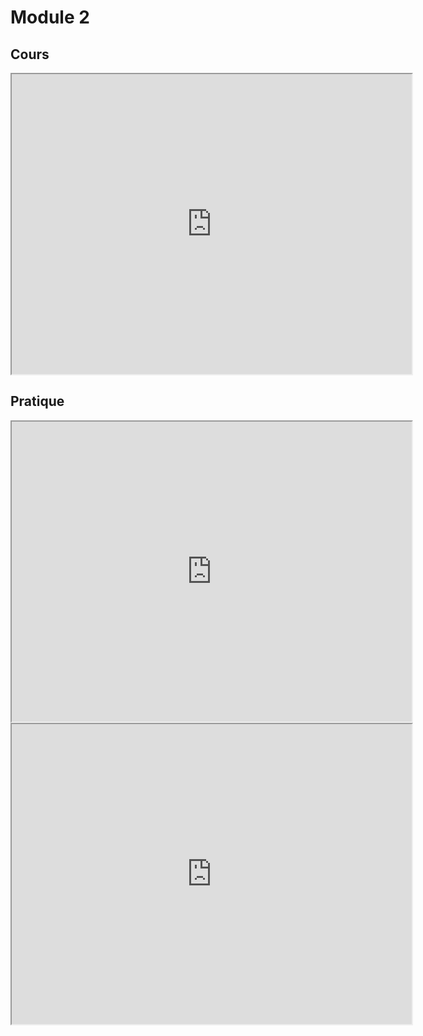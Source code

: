 # Module 2

## Cours
<iframe src="https://docs.google.com/presentation/d/1YgV2ruYl32dc4citHOQK75fR0M9O0j5B/preview" width="640" height="480" allow="autoplay"></iframe>

## Pratique
<iframe src="https://docs.google.com/presentation/d/1l6E3BABWOlzdrymIUtH3EhNxbFgx3O7H/preview" width="640" height="480" allow="autoplay"></iframe>
<iframe src="https://docs.google.com/presentation/d/1C9XoWnh-SziLLxLUuPH7DdoMUDFPURqZ/preview" width="640" height="480" allow="autoplay"></iframe>
